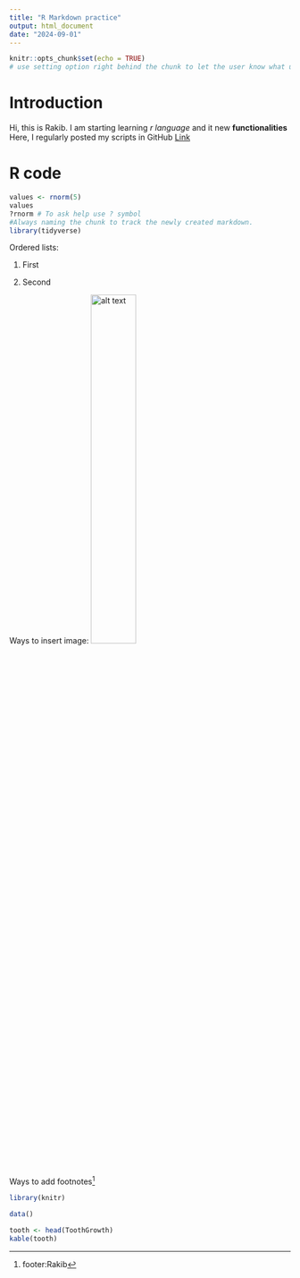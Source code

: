 ---
title: "R Markdown practice"
output: html_document
date: "2024-09-01"
---

```{r setup, include=FALSE}
knitr::opts_chunk$set(echo = TRUE)
# use setting option right behind the chunk to let the user know what u want.
```
# Introduction


Hi, this is Rakib. I am starting learning *r language* and it new **functionalities** 
Here, I regularly posted my scripts in GitHub [Link](https://github.com/Rakib-04?tab=repositories)

# R code

```{r first chunk}
values <- rnorm(5)
values
?rnorm # To ask help use ? symbol
#Always naming the chunk to track the newly created markdown.
library(tidyverse)

```

Ordered lists: 

1. First

2. Second

Ways to insert image: ![alt text](C:\Users\Rakib\Pictures\R_markdown.png){width="40%"}

Ways to add footnotes^[footer:Rakib]

```{r}
library(knitr)

data()

tooth <- head(ToothGrowth)
kable(tooth)
```


